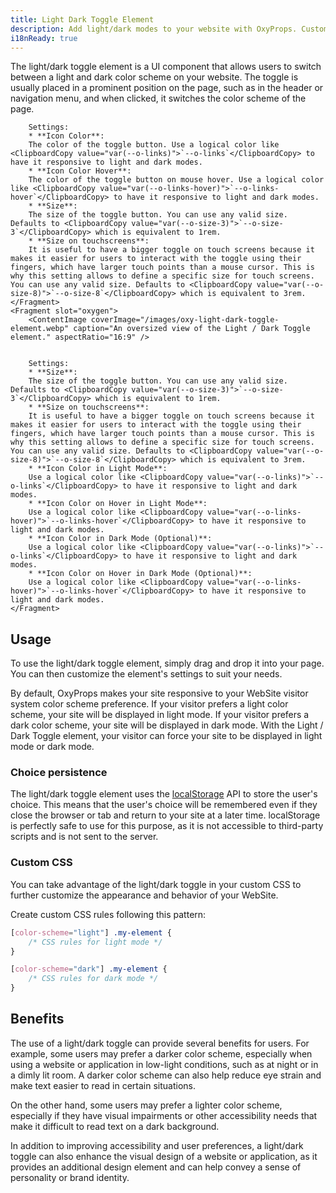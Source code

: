 ```yaml
---
title: Light Dark Toggle Element
description: Add light/dark modes to your website with OxyProps. Customize the toggle size and colors to suit your needs. Provides accessibility and visual design benefits.
i18nReady: true
---
```



The light/dark toggle element is a UI component that allows users to switch between a light and dark color scheme on your website. The toggle is usually placed in a prominent position on the page, such as in the header or navigation menu, and when clicked, it switches the color scheme of the page.
<BuilderTabs>
    <Fragment slot="bricks">
        <ContentImage coverImage="/images/brx-light-dark-toggle-element.webp" caption="An oversized view of the Light / Dark Toggle element." aspectRatio="16:9" />

        Settings:
        * **Icon Color**:  
        The color of the toggle button. Use a logical color like <ClipboardCopy value="var(--o-links)">`--o-links`</ClipboardCopy> to have it responsive to light and dark modes.
        * **Icon Color Hover**:  
        The color of the toggle button on mouse hover. Use a logical color like <ClipboardCopy value="var(--o-links-hover)">`--o-links-hover`</ClipboardCopy> to have it responsive to light and dark modes.
        * **Size**:  
        The size of the toggle button. You can use any valid size. Defaults to <ClipboardCopy value="var(--o-size-3)">`--o-size-3`</ClipboardCopy> which is equivalent to 1rem.
        * **Size on touchscreens**:  
        It is useful to have a bigger toggle on touch screens because it makes it easier for users to interact with the toggle using their fingers, which have larger touch points than a mouse cursor. This is why this setting allows to define a specific size for touch screens. You can use any valid size. Defaults to <ClipboardCopy value="var(--o-size-8)">`--o-size-8`</ClipboardCopy> which is equivalent to 3rem.
    </Fragment>
	<Fragment slot="oxygen">
        <ContentImage coverImage="/images/oxy-light-dark-toggle-element.webp" caption="An oversized view of the Light / Dark Toggle element." aspectRatio="16:9" />


        Settings:
        * **Size**:  
        The size of the toggle button. You can use any valid size. Defaults to <ClipboardCopy value="var(--o-size-3)">`--o-size-3`</ClipboardCopy> which is equivalent to 1rem.
        * **Size on touchscreens**:  
        It is useful to have a bigger toggle on touch screens because it makes it easier for users to interact with the toggle using their fingers, which have larger touch points than a mouse cursor. This is why this setting allows to define a specific size for touch screens. You can use any valid size. Defaults to <ClipboardCopy value="var(--o-size-8)">`--o-size-8`</ClipboardCopy> which is equivalent to 3rem.
        * **Icon Color in Light Mode**:  
        Use a logical color like <ClipboardCopy value="var(--o-links)">`--o-links`</ClipboardCopy> to have it responsive to light and dark modes.
        * **Icon Color on Hover in Light Mode**:  
        Use a logical color like <ClipboardCopy value="var(--o-links-hover)">`--o-links-hover`</ClipboardCopy> to have it responsive to light and dark modes.
        * **Icon Color in Dark Mode (Optional)**:  
        Use a logical color like <ClipboardCopy value="var(--o-links)">`--o-links`</ClipboardCopy> to have it responsive to light and dark modes.
        * **Icon Color on Hover in Dark Mode (Optional)**:  
        Use a logical color like <ClipboardCopy value="var(--o-links-hover)">`--o-links-hover`</ClipboardCopy> to have it responsive to light and dark modes.
    </Fragment>
</BuilderTabs>

## Usage

To use the light/dark toggle element, simply drag and drop it into your page. You can then customize the element's settings to suit your needs.

By default, OxyProps makes your site responsive to your WebSite visitor system color scheme preference. If your visitor prefers a light color scheme, your site will be displayed in light mode. If your visitor prefers a dark color scheme, your site will be displayed in dark mode. With the Light / Dark Toggle element, your visitor can force your site to be displayed in light mode or dark mode.

### Choice persistence

The light/dark toggle element uses the [localStorage](https://developer.mozilla.org/en-US/docs/Web/API/Window/localStorage) API to store the user's choice. This means that the user's choice will be remembered even if they close the browser or tab and return to your site at a later time. localStorage is perfectly safe to use for this purpose, as it is not accessible to third-party scripts and is not sent to the server.

### Custom CSS

You can take advantage of the light/dark toggle in your custom CSS to further customize the appearance and behavior of your WebSite.

Create custom CSS rules following this pattern:

```css title="Light/Dark in your custom CSS"
[color-scheme="light"] .my-element {
    /* CSS rules for light mode */
}

[color-scheme="dark"] .my-element {
    /* CSS rules for dark mode */
}
```

## Benefits

The use of a light/dark toggle can provide several benefits for users. For example, some users may prefer a darker color scheme, especially when using a website or application in low-light conditions, such as at night or in a dimly lit room. A darker color scheme can also help reduce eye strain and make text easier to read in certain situations.

On the other hand, some users may prefer a lighter color scheme, especially if they have visual impairments or other accessibility needs that make it difficult to read text on a dark background.

In addition to improving accessibility and user preferences, a light/dark toggle can also enhance the visual design of a website or application, as it provides an additional design element and can help convey a sense of personality or brand identity.
